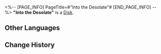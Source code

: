 <%-- [PAGE_INFO]
PageTitle=#"Into the Desolate"#
[END_PAGE_INFO] --%>
{{Item Infobox
|id          = 210206
|image       = Item Into the Desolate.png
|type        = Disk
|invCategory = Valuables
|rarity      = 3
|effect      = A record that can be played on the Express' phonograph. It might be a chance acquisition or a gift from someone else. All sorts of memories surge up when the music plays &mdash; the smiles, encounters, touches, and the excitement of battle. Maybe that is why people still collect records even as society rapidly advances.<br />The current record contains the track, "Into the Desolate."
|description = <br />''The wind blows and the waves roar, the leaves quake, and valleys echo.''
}}
'''"Into the Desolate"''' is a [[Disk]].

==Other Languages==
{{Other Languages
|en   = "Into the Desolate"
|zhs  = 《鹤唳》
|zht  = 〈鶴唳〉
|ja   = 『鶴唳』
|ko   = ≪두루미 울음≫
|es   = Hacia la desolación
|fr   = « Into the Desolate »
|ru   = Into the Desolate
|th   = "Into the Desolate"
|vi   = "Hạc Kêu"
|de   = „In die Einöde“
|id   = "Into the Desolate"
|pt   = "Into the Desolate"
}}

==Change History==
{{Change History|2.0}}